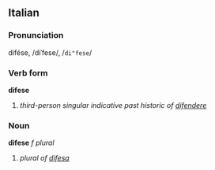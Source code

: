 ==Italian==
===Pronunciation===
difése, /diˈfese/, /<tt>di"fese</tt>/
===Verb form===
'''difese'''

# ''third-person singular indicative past historic of [[difendere]]''

===Noun===
'''difese''' ''f plural''

# ''plural of [[difesa]]''